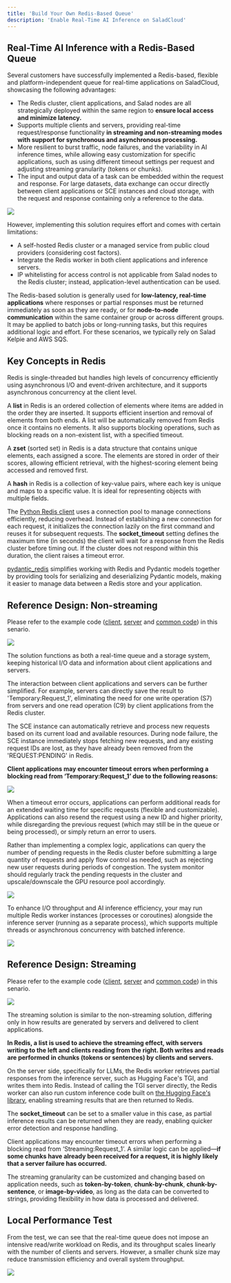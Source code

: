 ```yaml
---
title: 'Build Your Own Redis-Based Queue'
description: 'Enable Real-Time AI Inference on SaladCloud'
---
```


## Real-Time AI Inference with a Redis-Based Queue

Several customers have successfully implemented a Redis-based, flexible and platform-independent queue for real-time
applications on SaladCloud, showcasing the following advantages:

- The Redis cluster, client applications, and Salad nodes are all strategically deployed within the same region to
  **ensure local access and minimize latency.**
- Supports multiple clients and servers, providing real-time request/response functionality **in streaming and
  non-streaming modes with support for synchronous and asynchronous processing.**
- More resilient to burst traffic, node failures, and the variability in AI inference times, while allowing easy
  customization for specific applications, such as using different timeout settings per request and adjusting streaming
  granularity (tokens or chunks).
- The input and output data of a task can be embedded within the request and response. For large datasets, data exchange
  can occur directly between client applications or SCE instances and cloud storage, with the request and response
  containing only a reference to the data.

<img src="/guides/real-time-inference/images/2brq.png" />

However, implementing this solution requires effort and comes with certain limitations:

- A self-hosted Redis cluster or a managed service from public cloud providers (considering cost factors).
- Integrate the Redis worker in both client applications and inference servers.
- IP whitelisting for access control is not applicable from Salad nodes to the Redis cluster; instead, application-level
  authentication can be used.

The Redis-based solution is generally used for **low-latency, real-time applications** where responses or partial
responses must be returned immediately as soon as they are ready, or for **node-to-node communication** within the same
container group or across different groups. It may be applied to batch jobs or long-running tasks, but this requires
additional logic and effort. For these scenarios, we typically rely on Salad Kelpie and AWS SQS.

## Key Concepts in Redis

Redis is single-threaded but handles high levels of concurrency efficiently using asynchronous I/O and event-driven
architecture, and it supports asynchronous concurrency at the client level.

A **list** in Redis is an ordered collection of elements where items are added in the order they are inserted. It
supports efficient insertion and removal of elements from both ends. A list will be automatically removed from Redis
once it contains no elements. It also supports blocking operations, such as blocking reads on a non-existent list, with
a specified timeout.

A **zset** (sorted set) in Redis is a data structure that contains unique elements, each assigned a score. The elements
are stored in order of their scores, allowing efficient retrieval, with the highest-scoring element being accessed and
removed first.

A **hash** in Redis is a collection of key-value pairs, where each key is unique and maps to a specific value. It is
ideal for representing objects with multiple fields.

The [Python Redis client](https://github.com/redis/redis-py) uses a connection pool to manage connections efficiently,
reducing overhead. Instead of establishing a new connection for each request, it initializes the connection lazily on
the first command and reuses it for subsequent requests. The **socket_timeout** setting defines the maximum time (in
seconds) the client will wait for a response from the Redis cluster before timing out. If the cluster does not respond
within this duration, the client raises a timeout error.

[pydantic_redis](https://sopherapps.github.io/pydantic-redis/) simplifies working with Redis and Pydantic models
together by providing tools for serializing and deserializing Pydantic models, making it easier to manage data between a
Redis store and your application.

## Reference Design: Non-streaming

Please refer to the example code
([client](https://github.com/SaladTechnologies/rq/blob/main/python_redis_v1/rq_non_streaming_client.py),
[server](https://github.com/SaladTechnologies/rq/blob/main/python_redis_v1/rq_non_streaming_server.py) and
[common code](https://github.com/SaladTechnologies/rq/blob/main/python_redis_v1/rq_common.py)) in this senario.

<img src="/guides/real-time-inference/images/3rqns.png" />

The solution functions as both a real-time queue and a storage system, keeping historical I/O data and information about
client applications and servers.

The interaction between client applications and servers can be further simplified. For example, servers can directly
save the result to 'Temporary:Request_1', eliminating the need for one write operation (S7) from servers and one read
operation (C9) by client applications from the Redis cluster.

The SCE instance can automatically retrieve and process new requests based on its current load and available resources.
During node failure, the SCE instance immediately stops fetching new requests, and any existing request IDs are lost, as
they have already been removed from the 'REQUEST:PENDING' in Redis.

**Client applications may encounter timeout errors when performing a blocking read from ‘Temporary:Request_1’ due to the
following reasons:**

<img src="/guides/real-time-inference/images/5rqnsf.png" />

When a timeout error occurs, applications can perform additional reads for an extended waiting time for specific
requests (flexible and customizable). Applications can also resend the request using a new ID and higher priority, while
disregarding the previous request (which may still be in the queue or being processed), or simply return an error to
users.

Rather than implementing a complex logic, applications can query the number of pending requests in the Redis cluster
before submitting a large quantity of requests and apply flow control as needed, such as rejecting new user requests
during periods of congestion. The system monitor should regularly track the pending requests in the cluster and
upscale/downscale the GPU resource pool accordingly.

<img src="/guides/real-time-inference/images/5rqnsa.png" />

To enhance I/O throughput and AI inference efficiency, your may run multiple Redis worker instances (processes or
coroutines) alongside the inference server (running as a separate process), which supports multiple threads or
asynchronous concurrency with batched inference.

<img src="/guides/real-time-inference/images/4rqnsm.png" />

## Reference Design: Streaming

Please refer to the example code
([client](https://github.com/SaladTechnologies/rq/blob/main/python_redis_v1/rq_streaming_client.py),
[server](https://github.com/SaladTechnologies/rq/blob/main/python_redis_v1/rq_streaming_server.py) and
[common code](https://github.com/SaladTechnologies/rq/blob/main/python_redis_v1/rq_common.py)) in this senario.

<img src="/guides/real-time-inference/images/6rqs.png" />

The streaming solution is similar to the non-streaming solution, differing only in how results are generated by servers
and delivered to client applications.

**In Redis, a list is used to achieve the streaming effect, with servers writing to the left and clients reading from
the right. Both writes and reads are performed in chunks (tokens or sentences) by clients and servers.**

On the server side, specifically for LLMs, the Redis worker retrieves partial responses from the inference server, such
as Hugging Face's TGI, and writes them into Redis. Instead of calling the TGI server directly, the Redis worker can also
run custom inference code built on
[the Hugging Face's library](https://huggingface.co/docs/transformers/en/internal/generation_utils#transformers.TextIteratorStreamer.example),
enabling streaming results that are then returned to Redis.

The **socket_timeout** can be set to a smaller value in this case, as partial inference results can be returned when
they are ready, enabling quicker error detection and response handling.

Client applications may encounter timeout errors when performing a blocking read from ‘Streaming:Request_1’. A similar
logic can be applied—**if some chunks have already been received for a request, it is highly likely that a server
failure has occurred.**

The streaming granularity can be customized and changing based on application needs, such as **token-by-token**,
**chunk-by-chunk**, **chunk-by-sentence**, or **image-by-video**, as long as the data can be converted to strings,
providing flexibility in how data is processed and delivered.

## Local Performance Test

From the test, we can see that the real-time queue does not impose an intensive read/write workload on Redis, and its
throughput scales linearly with the number of clients and servers. However, a smaller chunk size may reduce transmission
efficiency and overall system throughput.

<img src="/guides/real-time-inference/images/7lt.png" />
